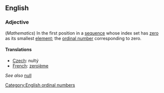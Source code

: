 ==English==

===Adjective===

(''Mathematics'') In the first position in a [[sequence]] whose index set has [[zero]] as its smallest [[element]]; the [[ordinal number]] corresponding to zero.

====Translations====

*[[Czech]]: nultý
*[[French]]: [[zeroième]]

''See also'' [[null]]

[[Category:English ordinal numbers]]
